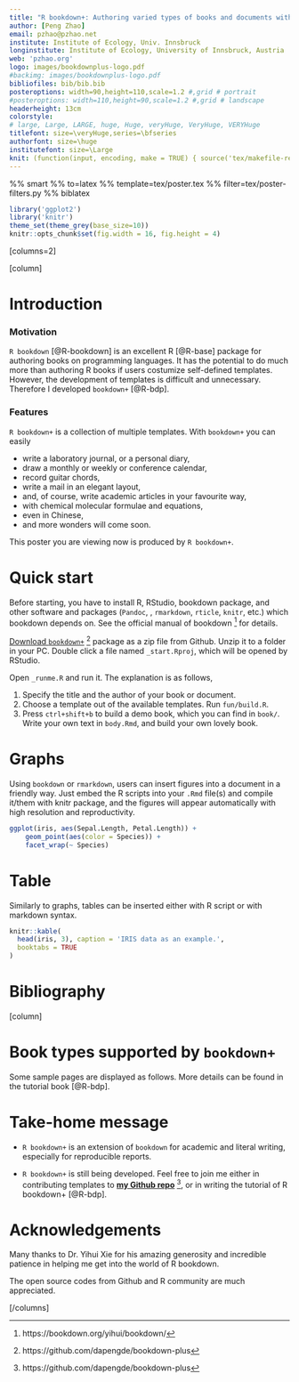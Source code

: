 ---
title: "R bookdown+: Authoring varied types of books and documents with R bookdown"
author: [Peng Zhao]
email: pzhao@pzhao.net
institute: Institute of Ecology, Univ. Innsbruck
longinstitute: Institute of Ecology, University of Innsbruck, Austria
web: 'pzhao.org'
logo: images/bookdownplus-logo.pdf
#backimg: images/bookdownplus-logo.pdf
bibliofiles: bib/bib.bib
posteroptions: width=90,height=110,scale=1.2 #,grid # portrait
#posteroptions: width=110,height=90,scale=1.2 #,grid # landscape
headerheight: 13cm
colorstyle:
# large, Large, LARGE, huge, Huge, veryHuge, VeryHuge, VERYHuge
titlefont: size=\veryHuge,series=\bfseries
authorfont: size=\huge
institutefont: size=\Large
knit: (function(input, encoding, make = TRUE) { source('tex/makefile-renderer.R', local = TRUE) })
---

%% smart
%% to=latex
%% template=tex/poster.tex
%% filter=tex/poster-filters.py
%% biblatex

```{r packages-and-options, cache=FALSE}
library('ggplot2')
library('knitr')
theme_set(theme_grey(base_size=10))
knitr::opts_chunk$set(fig.width = 16, fig.height = 4)
```

[columns=2]

[column]

# Introduction

### Motivation

`R bookdown` [@R-bookdown] is an excellent R [@R-base] package for authoring books on programming languages. It has the potential to do much more than authoring R books if users costumize self-defined templates. However, the development of templates is difficult and unnecessary. Therefore I developed `bookdown+` [@R-bdp].

### Features

`R bookdown+` is a collection of multiple templates. With `bookdown+` you can easily

- write a laboratory journal, or a personal diary,
- draw a monthly or weekly or conference calendar,
- record guitar chords,
- write a mail in an elegant layout,
- and, of course, write academic articles in your favourite way,
- with chemical molecular formulae and equations,
- even in Chinese,
- and more wonders will come soon.

This poster you are viewing now is produced by `R bookdown+`.

<!--

- Standard abreviations \\eg and \\ie for \eg and \ie
- Units like \pps{900}
- **Highlights** and *highlights*

-->

# Quick start

Before starting, you have to install R, RStudio, bookdown package, and other software and packages (\ie `Pandoc`, \LaTeX, `rmarkdown`, `rticle`, `knitr`, etc.) which bookdown depends on. See the official manual of bookdown ^[https://bookdown.org/yihui/bookdown/] for details.

[Download `bookdown+`](https://github.com/dapengde/bookdown-plus/archive/master.zip) ^[https://github.com/dapengde/bookdown-plus] package as a zip file from Github. Unzip it to a folder in your PC. Double click a file named `_start.Rproj`, which will be opened by RStudio.

Open `_runme.R` and run it. The explanation is as follows,

1. Specify the title and the author of your book or document.
2. Choose a template out of the available templates. Run `fun/build.R`.
3. Press `ctrl+shift+b` to build a demo book, which you can find in `book/`. Write your own text in `body.Rmd`, and build your own lovely book. 

# Graphs

Using `bookdown` or `rmarkdown`, users can insert figures into a document in a friendly way. Just embed the R scripts into your `.Rmd` file(s) and compile it/them with knitr package, and the figures will appear automatically with high resolution and reproductivity.

<!--

```{r co2, cache = TRUE, echo = FALSE, fig.cap='Carbon dioxide concentration, observed at Mauna Loa.'}
plot(co2)
```

-->

```{r iris, cache=TRUE, echo=FALSE, fig.cap='IRIS data plotted with R ggplot2 package.'}
ggplot(iris, aes(Sepal.Length, Petal.Length)) +
    geom_point(aes(color = Species)) +
    facet_wrap(~ Species)
```

<!-- Comments -->


# Table

Similarly to graphs, tables can be inserted either with R script or with markdown syntax.

<!--

header x  header y
--------- ----------
x1        y1
x2        y2

-->

```{r tab1, tidy=FALSE, echo=FALSE}
knitr::kable(
  head(iris, 3), caption = 'IRIS data as an example.',
  booktabs = TRUE
)
```

# Bibliography

\printbibliography


[column]

# Book types supported by `bookdown+`

Some sample pages are displayed as follows. More details can be found in the tutorial book [@R-bdp].


\begin{figure}[htp]
  \includegraphics[width=.33\textwidth]{images/article.pdf}\hfill
  \includegraphics[width=.33\textwidth]{images/article-zh.pdf}\hfill
  \includegraphics[width=.33\textwidth]{images/chemistry.pdf}
\end{figure}    

\begin{figure}[htp]
  \includegraphics[width=.33\textwidth]{images/guitar.pdf}\hfill
  \includegraphics[width=.33\textwidth]{images/poem.pdf}\hfill
  \includegraphics[width=.33\textwidth]{images/mail.pdf}
\end{figure}    

\begin{figure}[htp]
  \includegraphics[width=.33\textwidth]{images/journal.pdf}\hfill
  \includegraphics[width=.33\textwidth]{images/calendar.pdf}\hfill
  \includegraphics[width=.33\textwidth]{images/thesis-classic.pdf}
\end{figure}    


# Take-home message

- `R bookdown+` is an extension of `bookdown` for academic and literal writing, especially for reproducible reports.

- `R bookdown+` is still being developed. Feel free to join me either in contributing templates to [**my Github repo**](https://github.com/dapengde/bookdown-plus) ^[https://github.com/dapengde/bookdown-plus], or in writing the tutorial of R bookdown+ [@R-bdp].

<!--\vskip0.5cm

[/columns]


[columns=2]

[column]

-->

# Acknowledgements

Many thanks to Dr. Yihui Xie for his amazing generosity and incredible patience in helping me get into the world of R bookdown.

The open source codes from Github and R community are much appreciated.

\vskip1.5cm


<!--\vskip4.4cm-->

[/columns]
